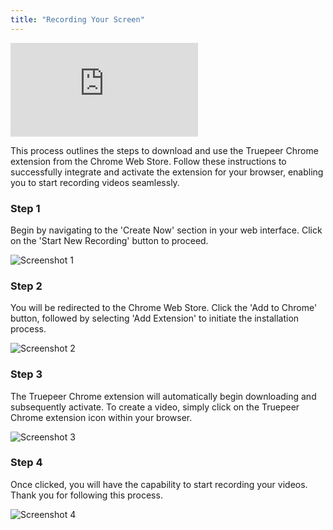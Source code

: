 ```yaml
---
title: "Recording Your Screen"
---
```


<iframe
  src="https://app.trupeer.ai/embed?slug=00yqoe"
  className="w-full aspect-video rounded-lg overflow-hidden"
  frameborder="0"
  allowfullscreen="true"
></iframe>

This process outlines the steps to download and use the Truepeer Chrome extension from the Chrome Web Store. Follow these instructions to successfully integrate and activate the extension for your browser, enabling you to start recording videos seamlessly.

### Step 1

Begin by navigating to the 'Create Now' section in your web interface. Click on the 'Start New Recording' button to proceed.

![Screenshot 1](images/screen-record/image1.jpg)

### Step 2

You will be redirected to the Chrome Web Store. Click the 'Add to Chrome' button, followed by selecting 'Add Extension' to initiate the installation process.

![Screenshot 2](images/screen-record/image2.jpg)

### Step 3

The Truepeer Chrome extension will automatically begin downloading and subsequently activate. To create a video, simply click on the Truepeer Chrome extension icon within your browser.

![Screenshot 3](images/screen-record/image3.jpg)

### Step 4

Once clicked, you will have the capability to start recording your videos. Thank you for following this process.

![Screenshot 4](images/screen-record/image4.jpg)
